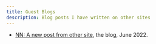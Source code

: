 ```yaml
---
title: Guest Blogs
description: Blog posts I have written on other sites
---
```


- [NN: A new post from other site](https://www.example.com/post), the  blog, June 2022.

